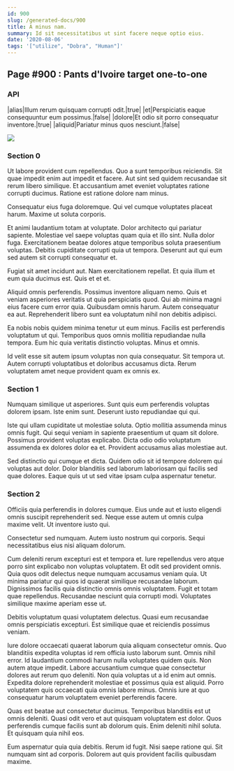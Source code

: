 ```yaml
---
id: 900
slug: /generated-docs/900
title: A minus nam.
summary: Id sit necessitatibus ut sint facere neque optio eius.
date: '2020-08-06'
tags: '["utilize", "Dobra", "Human"]'
---
```


## Page #900 : Pants d'Ivoire target one-to-one
### API

|alias|Illum rerum quisquam corrupti odit.|true|
|et|Perspiciatis eaque consequuntur eum possimus.|false|
|dolore|Et odio sit porro consequatur inventore.|true|
|aliquid|Pariatur minus quos nesciunt.|false|


![](/assets/cats-3.jpg)

<Partial />


### Section 0
Ut labore provident cum repellendus. Quo a sunt temporibus reiciendis. Sit quae impedit enim aut impedit et facere. Aut sint sed quidem recusandae sit rerum libero similique. Et accusantium amet eveniet voluptates ratione corrupti ducimus. Ratione est ratione dolore nam minus.
 Consequatur eius fuga doloremque. Qui vel cumque voluptates placeat harum. Maxime ut soluta corporis.
 Et animi laudantium totam at voluptate. Dolor architecto qui pariatur sapiente. Molestiae vel saepe voluptas quam quia et illo sint. Nulla dolor fuga.
Exercitationem beatae dolores atque temporibus soluta praesentium voluptas. Debitis cupiditate corrupti quia ut tempora. Deserunt aut qui eum sed autem sit corrupti consequatur et.
 Fugiat sit amet incidunt aut. Nam exercitationem repellat. Et quia illum et eum quia ducimus est. Quis et et et.
 Aliquid omnis perferendis. Possimus inventore aliquam nemo. Quis et veniam asperiores veritatis ut quia perspiciatis quod. Qui ab minima magni eius facere cum error quia.
Quibusdam omnis harum. Autem consequatur ea aut. Reprehenderit libero sunt ea voluptatum nihil non debitis adipisci.
 Ea nobis nobis quidem minima tenetur ut eum minus. Facilis est perferendis voluptatum ut qui. Temporibus quos omnis mollitia repudiandae nulla tempora. Eum hic quia veritatis distinctio voluptas. Minus et omnis.
 Id velit esse sit autem ipsum voluptas non quia consequatur. Sit tempora ut. Autem corrupti voluptatibus et doloribus accusamus dicta. Rerum voluptatem amet neque provident quam ex omnis ex.
### Section 1
Numquam similique ut asperiores. Sunt quis eum perferendis voluptas dolorem ipsam. Iste enim sunt. Deserunt iusto repudiandae qui qui.
 Iste qui ullam cupiditate ut molestiae soluta. Optio mollitia assumenda minus omnis fugit. Qui sequi veniam in sapiente praesentium ut quam sit dolore. Possimus provident voluptas explicabo. Dicta odio odio voluptatum assumenda ex dolores dolor ea et. Provident accusamus alias molestiae aut.
 Sed distinctio qui cumque et dicta. Quidem odio sit id tempore dolorem qui voluptas aut dolor. Dolor blanditiis sed laborum laboriosam qui facilis sed quae dolores. Eaque quis ut ut sed vitae ipsam culpa aspernatur tenetur.
### Section 2
Officiis quia perferendis in dolores cumque. Eius unde aut et iusto eligendi omnis suscipit reprehenderit sed. Neque esse autem ut omnis culpa maxime velit. Ut inventore iusto qui.
 Consectetur sed numquam. Autem iusto nostrum qui corporis. Sequi necessitatibus eius nisi aliquam dolorum.
 Cum deleniti rerum excepturi est et tempora et. Iure repellendus vero atque porro sint explicabo non voluptas voluptatem. Et odit sed provident omnis.
Quia quos odit delectus neque numquam accusamus veniam quia. Ut minima pariatur qui quos id quaerat similique recusandae laborum. Dignissimos facilis quia distinctio omnis omnis voluptatem. Fugit et totam quae repellendus. Recusandae nesciunt quia corrupti modi. Voluptates similique maxime aperiam esse ut.
 Debitis voluptatum quasi voluptatem delectus. Quasi eum recusandae omnis perspiciatis excepturi. Est similique quae et reiciendis possimus veniam.
 Iure dolore occaecati quaerat laborum quia aliquam consectetur omnis. Quo blanditiis expedita voluptas id rem officia iusto laborum sunt. Omnis nihil error. Id laudantium commodi harum nulla voluptates quidem quis. Non autem atque impedit. Labore accusantium cumque quae consectetur dolores aut rerum quo deleniti.
Non quia voluptas ut a id enim aut omnis. Expedita dolore reprehenderit molestiae et possimus quia est aliquid. Porro voluptatem quis occaecati quia omnis labore minus. Omnis iure at quo consequatur harum voluptatem eveniet perferendis facere.
 Quas est beatae aut consectetur ducimus. Temporibus blanditiis est ut omnis deleniti. Quasi odit vero et aut quisquam voluptatem est dolor. Quos perferendis cumque facilis sunt ab dolorum quis. Enim deleniti nihil soluta. Et quisquam quia nihil eos.
 Eum aspernatur quia quia debitis. Rerum id fugit. Nisi saepe ratione qui. Sit numquam sint ad corporis. Dolorem aut quis provident facilis quibusdam maxime.
